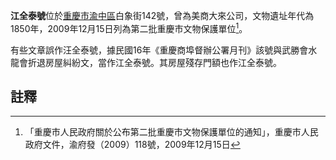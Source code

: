 {{msg:重慶市文物保護單位
|名稱 = 江全泰號
|編號 = 102
|圖片 = 江全泰號.JPG
|級別 = 6
|分類 = 
|時代 = 1850年
|地點 = [[渝中區|渝中區]]白象街142號
|坐標 = 
|登錄 = 2009年12月15日
}}
'''江全泰號'''位於[[重慶市|重慶市]][[渝中區|渝中區]]白象街142號，曾為美商大來公司，文物遺址年代為1850年，2009年12月15日列為第二批重慶市文物保護單位<ref>「重慶市人民政府關於公布第二批重慶市文物保護單位的通知」，重慶市人民政府文件，渝府發（2009）118號，2009年12月15日</ref>。

有些文章誤作汪全泰號，據民國16年《重慶商埠督辦公署月刊》該號與武勝會水龍會折退房屋糾紛文，當作江全泰號。其房屋殘存門額也作江全泰號。
== 註釋 ==
{{reflist}}
{{文物保護單位小作品}}